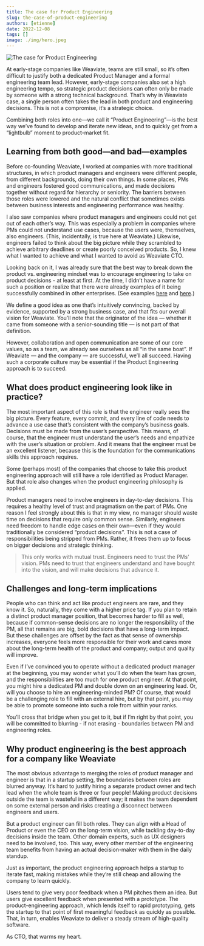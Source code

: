 ```yaml
---
title: The case for Product Engineering
slug: the-case-of-product-engineering
authors: [etienne]
date: 2022-12-08
tags: []
image: ./img/hero.jpeg
---
```

![The case for Product Engineering](./img/hero.jpeg)

<!-- truncate -->

At early-stage companies like Weaviate, teams are still small, so it’s often difficult to justify both a dedicated Product Manager and a formal engineering team lead. However, early-stage companies also set a high engineering tempo, so strategic product decisions can often only be made by someone with a strong technical background. That’s why in Weaviate case, a single person often takes the lead in both product and engineering decisions. This is not a compromise, it’s a strategic choice.

Combining both roles into one—we call it “Product Engineering”—is the best way we’ve found to develop and iterate new ideas, and to quickly get from a “lightbulb” moment to product-market fit.

## Learning from both good—and bad—examples

Before co-founding Weaviate, I worked at companies with more traditional structures, in which product managers and engineers were different people, from different backgrounds, doing their own things. In some places, PMs and engineers fostered good communications, and made decisions together without regard for hierarchy or seniority. The barriers between those roles were lowered and the natural conflict that sometimes exists between business interests and engineering performance was healthy.

I also saw companies where product managers and engineers could not get out of each other’s way. This was especially a problem in companies where PMs could not understand use cases, because the users were, themselves, also engineers. (This, incidentally, is true here at Weaviate.) Likewise, engineers failed to think about the big picture while they scrambled to achieve arbitrary deadlines or create poorly conceived products. So, I knew what I wanted to achieve and what I wanted to avoid as Weaviate CTO.

Looking back on it, I was already sure that the best way to break down the product vs. engineering mindset was to encourage engineering to take on product decisions - at least at first. At the time, I didn’t have a name for such a position or realize that there were already examples of it being successfully combined in other enterprises. (See examples [here](https://sherifmansour.medium.com/product-engineers-f424da766871) and [here](https://blog.pragmaticengineer.com/the-product-minded-engineer/).)

We define a good idea as one that’s intuitively convincing, backed by evidence, supported by a strong business case, and that fits our overall vision for Weaviate. You’ll note that the originator of the idea — whether it came from someone with a senior-sounding title — is not part of that definition.

However, collaboration and open communication are some of our core values, so as a team, we already see ourselves as all “in the same boat”. If Weaviate — and the company — are successful, we’ll all succeed. Having such a corporate culture may be essential if the Product Engineering approach is to succeed.

## What does product engineering look like in practice?

The most important aspect of this role is that the engineer really sees the big picture. Every feature, every commit, and every line of code needs to advance a use case that’s consistent with the company’s business goals. Decisions must be made from the user’s perspective. This means, of course, that the engineer must understand the user’s needs and empathize with the user’s situation or problem. And it means that the engineer must be an excellent listener, because this is the foundation for the communications skills this approach requires.

Some (perhaps most) of the companies that choose to take this product engineering approach will still have a role identified as Product Manager. But that role also changes when the product engineering philosophy is applied.

Product managers need to involve engineers in day-to-day decisions. This requires a healthy level of trust and pragmatism on the part of PMs. One reason I feel strongly about this is that in my view, no manager should waste time on decisions that require only common sense. Similarly, engineers need freedom to handle edge cases on their own—even if they would traditionally be considered “product decisions”. This is not a case of responsibilities being stripped from PMs. Rather, it frees them up to focus on bigger decisions and strategic thinking.

> This only works with mutual trust. Engineers need to trust the PMs’ vision. PMs need to trust that engineers understand and have bought into the vision, and will make decisions that advance it.

## Challenges and long-term implications

People who can think and act like product engineers are rare, and they know it. So, naturally, they come with a higher price tag. If you plan to retain a distinct product manager position, that becomes harder to fill as well, because if common-sense decisions are no longer the responsibility of the PM, all that remains are big, bold decisions that have a long-term impact. But these challenges are offset by the fact as that sense of ownership increases, everyone feels more responsible for their work and cares more about the long-term health of the product and company; output and quality will improve.

Even if I’ve convinced you to operate without a dedicated product manager at the beginning, you may wonder what you’ll do when the team has grown, and the responsibilities are too much for one product engineer. At that point, you might hire a dedicated PM and double down on an engineering lead. Or, will you choose to hire an engineering-minded PM? Of course, that would be a challenging role to fill with an external hire, but by that point, you may be able to promote someone into such a role from within your ranks.

You’ll cross that bridge when you get to it, but if I’m right by that point, you will be committed to blurring - if not erasing - boundaries between PM and engineering roles.

## Why product engineering is the best approach for a company like Weaviate

The most obvious advantage to merging the roles of product manager and engineer is that in a startup setting, the boundaries between roles are blurred anyway. It’s hard to justify hiring a separate product owner and tech lead when the whole team is three or four people! Making product decisions outside the team is wasteful in a different way; it makes the team dependent on some external person and risks creating a disconnect between engineers and users.

But a product engineer can fill both roles. They can align with a Head of Product or even the CEO on the long-term vision, while tackling day-to-day decisions inside the team. Other domain experts, such as UX designers need to be involved, too. This way, every other member of the engineering team benefits from having an actual decision-maker with them in the daily standup.

Just as important, the product engineering approach helps a startup to iterate fast, making mistakes while they’re still cheap and allowing the company to learn quickly.

Users tend to give very poor feedback when a PM pitches them an idea. But users give excellent feedback when presented with a prototype. The product-engineering approach, which lends itself to rapid prototyping, gets the startup to that point of first meaningful feedback as quickly as possible. That, in turn, enables Weaviate to deliver a steady stream of high-quality software.

As CTO, that warms my heart.



<StayConnected />
